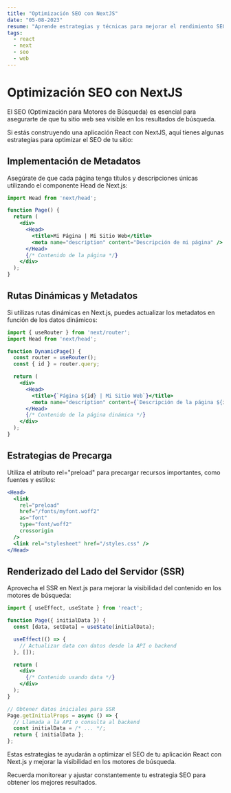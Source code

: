 ```yaml
---
title: "Optimización SEO con NextJS"
date: "05-08-2023"
resume: "Aprende estrategias y técnicas para mejorar el rendimiento SEO de tus aplicaciones React utilizando el framework NextJS."
tags:
  - react
  - next
  - seo
  - web
---
```


# Optimización SEO con NextJS

El SEO (Optimización para Motores de Búsqueda) es esencial para asegurarte de que tu sitio web sea visible en los resultados de búsqueda.

Si estás construyendo una aplicación React con NextJS, aquí tienes algunas estrategias para optimizar el SEO de tu sitio:

## Implementación de Metadatos

Asegúrate de que cada página tenga títulos y descripciones únicas utilizando el componente <Inline>Head</Inline> de Next.js:

```page.jsx
import Head from 'next/head';

function Page() {
  return (
    <div>
      <Head>
        <title>Mi Página | Mi Sitio Web</title>
        <meta name="description" content="Descripción de mi página" />
      </Head>
      {/* Contenido de la página */}
    </div>
  );
}
```

## Rutas Dinámicas y Metadatos

Si utilizas rutas dinámicas en Next.js, puedes actualizar los metadatos en función de los datos dinámicos:

```dynamic-page.jsx
import { useRouter } from 'next/router';
import Head from 'next/head';

function DynamicPage() {
  const router = useRouter();
  const { id } = router.query;

  return (
    <div>
      <Head>
        <title>{`Página ${id} | Mi Sitio Web`}</title>
        <meta name="description" content={`Descripción de la página ${id}`} />
      </Head>
      {/* Contenido de la página dinámica */}
    </div>
  );
}
```

## Estrategias de Precarga

Utiliza el atributo <Inline>rel="preload"</Inline> para precargar recursos importantes, como fuentes y estilos:

```preload.jsx
<Head>
  <link
    rel="preload" 
    href="/fonts/myfont.woff2" 
    as="font" 
    type="font/woff2" 
    crossorigin
  />
  <link rel="stylesheet" href="/styles.css" />
</Head>
```

## Renderizado del Lado del Servidor (SSR)

Aprovecha el SSR en Next.js para mejorar la visibilidad del contenido en los motores de búsqueda:

```serverPage.jsx
import { useEffect, useState } from 'react';

function Page({ initialData }) {
  const [data, setData] = useState(initialData);

  useEffect(() => {
    // Actualizar data con datos desde la API o backend
  }, []);

  return (
    <div>
      {/* Contenido usando data */}
    </div>
  );
}

// Obtener datos iniciales para SSR
Page.getInitialProps = async () => {
  // Llamada a la API o consulta al backend
  const initialData = /* ... */;
  return { initialData };
};
```

Estas estrategias te ayudarán a optimizar el SEO de tu aplicación React con Next.js y mejorar la visibilidad en los motores de búsqueda.

Recuerda monitorear y ajustar constantemente tu estrategia SEO para obtener los mejores resultados.